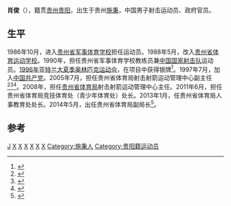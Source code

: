 {{otheruses|肖俊}}
{{MedalTableTop}}
{{MedalSport  | 男子[[夏季奥林匹克运动会射击比赛|射击]]}}
{{MedalCountry|{{中华人民共和国}}}}
{{MedalSilver  | [[1996年夏季奥林匹克运动会|1996年亚特兰大]] | [[1996年夏季奥林匹克运动会射击比赛-男子10米移动靶|10米移动靶]]}}
{{MedalBottom}}

'''肖俊'''（{{bd|1972年|8月31日|catIdx=X}}），籍贯[[贵州|贵州]][[贵阳|贵阳]]，出生于贵州[[施秉县|施秉]]，中国男子射击运动员、政府官员。

== 生平 ==
1986年10月，进入[[贵州省军事体育学校|贵州省军事体育学校]]担任运动员。1988年5月，改入[[贵州省体育运动学校|贵州省体育运动学校]]。1990年，担任贵州省军事体育学校教练员兼[[中国国家射击队|中国国家射击队]]运动员。[[1996年夏季奥林匹克运动会|1996年亚特兰大夏季奥林匹克运动会]]，在{{le|1996年夏季奥林匹克运动会射击比赛-男子10米移动靶|Shooting at the 1996 Summer Olympics – Men's 10 metre running target|射击男子10米移动靶}}项目中获得银牌<ref>{{Cite web|publisher=Sports-reference.com|title=Xiao Jun Biography and Statistics|url=https://www.sports-reference.com/olympics/athletes/xi/xiao-jun-1.html|archive-url=https://web.archive.org/web/20200418103809/https://www.sports-reference.com/olympics/athletes/xi/xiao-jun-1.html|dead-url=yes|archive-date=2020-04-18|access-date=2010-06-28}}</ref>。1997年7月，加入[[中国共产党|中国共产党]]。2005年7月，担任贵州省体育局射击射箭运动管理中心副主任<ref>{{cite news |title=射击名将肖俊要稳重传递 奥运亚军别样方式再品奥运 |url=http://2008.sina.com.cn/torch2008/hd/sh/2008-06-12/101494250.shtml |access-date=2021-07-31 |work=新浪网 |agency=[[新浪网|新浪网]]}}</ref><ref>{{cite news |title=我省射击名将肖俊表示 青运会带来新希望(图)_新闻中心_新浪网 |url=http://news.sina.com.cn/o/2006-08-01/08439623623s.shtml |access-date=2021-07-31 |work=新浪网}}</ref><ref>{{cite news |title=贵阳火炬手名人不少 射击名将肖俊选择稳重传递 |url=http://www.taiwan.cn/olympic/ayyw/200806/t20080612_662807.html |access-date=2021-07-31 |work=[[中国台湾网|中国台湾网]]}}</ref>。2008年，担任[[贵州省体育局|贵州省体育局]]射击射箭运动管理中心主任。2011年6月，担任贵州省体育局竞技体育处（青少年体育处）处长。2013年1月，任贵州省体育局人事教育处处长。2014年5月，出任贵州省体育局副局长<ref>{{cite news |title=肖俊 |url=http://tyj.guizhou.gov.cn/zwgk/xxgkml/jggk/ldjj/201907/t20190715_5238588.html |access-date=2021-07-31 |work=[[贵州省体育局|贵州省体育局]]}}</ref>。

== 参考 ==
{{reflist}}

[[Category:肖姓|J]]
[[Category:中国奥林匹克运动会银牌得主|X]]
[[Category:中国射击运动员|X]]
[[Category:中国奥运射击运动员|X]]
[[Category:1996年夏季奥林匹克运动会奖牌得主|X]]
[[Category:奥林匹克运动会射击奖牌得主|X]]
[[Category:1996年夏季奥林匹克运动会射击运动员|X]]
[[Category:施秉人|Category:施秉人]]
[[Category:贵阳籍运动员|Category:贵阳籍运动员]]